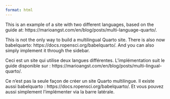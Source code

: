 ```yaml
---
format: html
---
```


:::{.content-hidden unless-profile="english"}
This is an example of a site with two different languages, based on the guide at: https://marioangst.com/en/blog/posts/multi-language-quarto/. 

This is not the only way to build a multilingual Quarto site. There is also now babelquarto: https://docs.ropensci.org/babelquarto/. And you can also simply implement it through the sidebar. 
:::

:::{.content-hidden unless-profile="french"}
Ceci est un site qui utilise deux langues différentes. L'implémentation suit le guide disponible sur : https://marioangst.com/en/blog/posts/multi-lingual-quarto/. 

Ce n'est pas la seule façon de créer un site Quarto multilingue. Il existe aussi babelquarto : https://docs.ropensci.org/babelquarto/. Et vous pouvez aussi simplement l'implémenter via la barre latérale.
:::